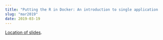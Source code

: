 ```yaml
---
title: "Putting the R in Docker: An introduction to single application containers by Derrick Kearney"
slug: "mar2019"
date: 2019-03-19
---
```


[Location of slides](https://github.com/dskard/indy-use-r-201903).


